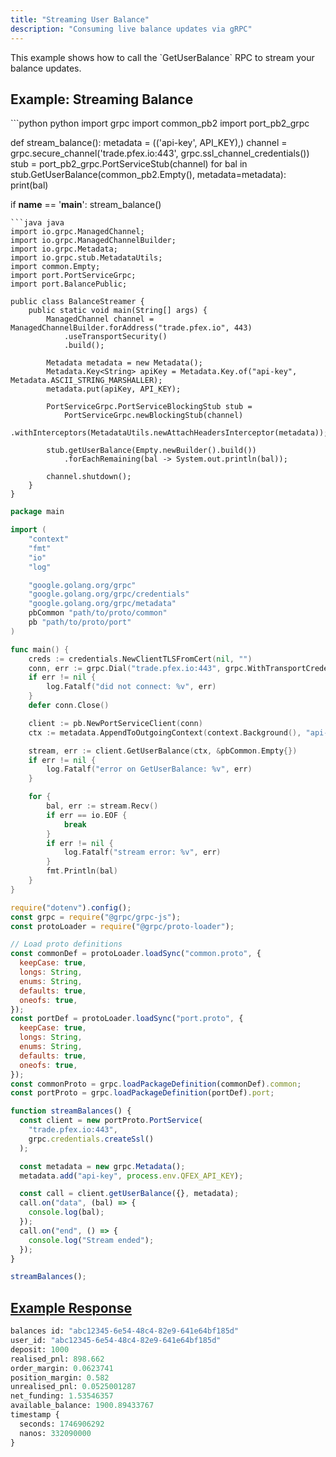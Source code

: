 ```yaml
---
title: "Streaming User Balance"
description: "Consuming live balance updates via gRPC"
---
```


<Note>
  This example shows how to call the `GetUserBalance` RPC to stream your balance
  updates.
</Note>

## Example: Streaming Balance

<CodeGroup>
```python python
import grpc
import common_pb2
import port_pb2_grpc

def stream_balance():
    metadata = (('api-key', API_KEY),)
    channel = grpc.secure_channel('trade.pfex.io:443', grpc.ssl_channel_credentials())
    stub = port_pb2_grpc.PortServiceStub(channel)
    for bal in stub.GetUserBalance(common_pb2.Empty(), metadata=metadata):
    print(bal)

if __name__ == '__main__':
    stream_balance()

````
```java java
import io.grpc.ManagedChannel;
import io.grpc.ManagedChannelBuilder;
import io.grpc.Metadata;
import io.grpc.stub.MetadataUtils;
import common.Empty;
import port.PortServiceGrpc;
import port.BalancePublic;

public class BalanceStreamer {
    public static void main(String[] args) {
        ManagedChannel channel = ManagedChannelBuilder.forAddress("trade.pfex.io", 443)
            .useTransportSecurity()
            .build();

        Metadata metadata = new Metadata();
        Metadata.Key<String> apiKey = Metadata.Key.of("api-key", Metadata.ASCII_STRING_MARSHALLER);
        metadata.put(apiKey, API_KEY);

        PortServiceGrpc.PortServiceBlockingStub stub =
            PortServiceGrpc.newBlockingStub(channel)
                .withInterceptors(MetadataUtils.newAttachHeadersInterceptor(metadata));

        stub.getUserBalance(Empty.newBuilder().build())
            .forEachRemaining(bal -> System.out.println(bal));

        channel.shutdown();
    }
}
````

```go go
package main

import (
    "context"
    "fmt"
    "io"
    "log"

    "google.golang.org/grpc"
    "google.golang.org/grpc/credentials"
    "google.golang.org/grpc/metadata"
    pbCommon "path/to/proto/common"
    pb "path/to/proto/port"
)

func main() {
    creds := credentials.NewClientTLSFromCert(nil, "")
    conn, err := grpc.Dial("trade.pfex.io:443", grpc.WithTransportCredentials(creds))
    if err != nil {
        log.Fatalf("did not connect: %v", err)
    }
    defer conn.Close()

    client := pb.NewPortServiceClient(conn)
    ctx := metadata.AppendToOutgoingContext(context.Background(), "api-key", API_KEY)

    stream, err := client.GetUserBalance(ctx, &pbCommon.Empty{})
    if err != nil {
        log.Fatalf("error on GetUserBalance: %v", err)
    }

    for {
        bal, err := stream.Recv()
        if err == io.EOF {
            break
        }
        if err != nil {
            log.Fatalf("stream error: %v", err)
        }
        fmt.Println(bal)
    }
}
```

```javascript node
require("dotenv").config();
const grpc = require("@grpc/grpc-js");
const protoLoader = require("@grpc/proto-loader");

// Load proto definitions
const commonDef = protoLoader.loadSync("common.proto", {
  keepCase: true,
  longs: String,
  enums: String,
  defaults: true,
  oneofs: true,
});
const portDef = protoLoader.loadSync("port.proto", {
  keepCase: true,
  longs: String,
  enums: String,
  defaults: true,
  oneofs: true,
});
const commonProto = grpc.loadPackageDefinition(commonDef).common;
const portProto = grpc.loadPackageDefinition(portDef).port;

function streamBalances() {
  const client = new portProto.PortService(
    "trade.pfex.io:443",
    grpc.credentials.createSsl()
  );

  const metadata = new grpc.Metadata();
  metadata.add("api-key", process.env.QFEX_API_KEY);

  const call = client.getUserBalance({}, metadata);
  call.on("data", (bal) => {
    console.log(bal);
  });
  call.on("end", () => {
    console.log("Stream ended");
  });
}

streamBalances();
```

</CodeGroup>

## [Example Response](https://github.com/QFEX-org/proto/blob/main/port.proto#L158)

```proto
balances id: "abc12345-6e54-48c4-82e9-641e64bf185d"
user_id: "abc12345-6e54-48c4-82e9-641e64bf185d"
deposit: 1000
realised_pnl: 898.662
order_margin: 0.0623741
position_margin: 0.582
unrealised_pnl: 0.0525001287
net_funding: 1.53546357
available_balance: 1900.89433767
timestamp {
  seconds: 1746906292
  nanos: 332090000
}
```